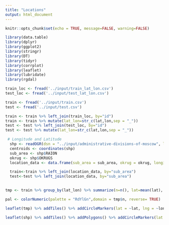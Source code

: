 ```yaml
---
title: "Locations"
output: html_document
---
```


```r
knitr::opts_chunk$set(echo = TRUE, message=FALSE, warning=FALSE)
```

```r
library(data.table)
library(dplyr)
library(ggplot2)
library(stringr)
library(DT)
library(tidyr)
library(corrplot)
library(leaflet)
library(lubridate)
library(rgdal)

train_loc <- fread('../input/train_lat_lon.csv')
test_loc <- fread('../input/test_lat_lon.csv')

train <- fread('../input/train.csv')
test <- fread('../input/test.csv')
```

```r
train <- train %>% left_join(train_loc, by="id") 
train <- train %>% mutate(lat_lon=str_c(lat,lon,sep = "_"))
test <- test %>% left_join(test_loc, by="id") 
test <- test %>% mutate(lat_lon=str_c(lat,lon,sep = "_"))

```

```r
 # Longitude and Latitude
  shp <- readOGR(dsn = "../input/administrative-divisions-of-moscow", layer = "moscow_adm")
  centroids <- coordinates(shp)
  sub_area <- shp$RAION
  okrug <- shp$OKRUGS
  location_data <- data.frame(sub_area = sub_area, okrug = okrug, longitude=centroids[,1], latitude=centroids[,2])

  train<-train %>% left_join(location_data, by="sub_area")
  test<-test %>% left_join(location_data, by="sub_area")
  
```

```r
tmp <- train %>% group_by(lat_lon) %>% summarize(n=n(), lat=mean(lat), lon=mean(lon), sub_area=first(sub_area), long_subarea = first(longitude), lat_subarea=first(latitude)) %>% arrange(desc(n))

pal <- colorNumeric(palette = "RdYlGn",domain = tmp$n, reverse= TRUE)

leaflet(tmp) %>% addTiles() %>% addCircleMarkers(lat = ~lat, lng = ~lon, col = ~pal(n), fill = TRUE, weight = 20, label = ~paste0("Count: ", n)) 

leaflet(shp) %>% addTiles() %>% addPolygons() %>% addCircleMarkers(lat = tmp$lat, lng = tmp$lon, col = ~pal(tmp$n), fill = TRUE, label = ~paste0("Count: ", tmp$n)) 




```


